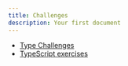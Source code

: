 ```yaml
---
title: Challenges
description: Your first document
---
```


- [Type Challenges](https://github.com/type-challenges/type-challenges)
- [TypeScript exercises](https://typescript-exercises.github.io/)

